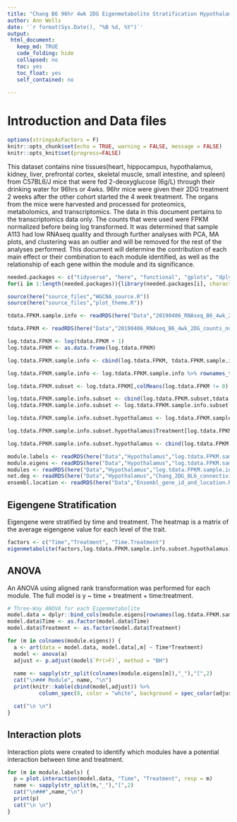 ```yaml
---
title: "Chang B6 96hr 4wk 2DG Eigenmetabolite Stratification Hypothalamus"
author: Ann Wells
date: '`r format(Sys.Date(), "%B %d, %Y")`'
output:
 html_document:
   keep_md: TRUE
   code_folding: hide
   collapsed: no
   toc: yes
   toc_float: yes
   self_contained: no
   
---
```


<link rel="stylesheet" type="text/css" href="https://cdn.datatables.net/1.10.5/css/jquery.dataTables.min.css">
<script src="https://code.jquery.com/jquery-2.1.2.min.js"></script>
<script src="https://cdn.datatables.net/1.10.5/js/jquery.dataTables.min.js"></script>

<script type="text/javascript">
         $(document).ready(function() {
             $("table").DataTable();
         } );
</script>

# Introduction and Data files

```r
options(stringsAsFactors = F)
knitr::opts_chunk$set(echo = TRUE, warning = FALSE, message = FALSE)
knitr::opts_knit$set(progress=FALSE)
```

This dataset contains nine tissues(heart, hippocampus, hypothalamus, kidney, liver, prefrontal cortex, skeletal muscle, small intestine, and spleen) from C57BL6/J mice that were fed 2-deoxyglucose (6g/L) through their drinking water for 96hrs or 4wks. 96hr mice were given their 2DG treatment 2 weeks after the other cohort started the 4 week treatment. The organs from the mice were harvested and processed for proteomics, metabolomics, and transcriptomics. The data in this document pertains to the transcriptomics data only. The counts that were used were FPKM normalized before being log transformed. It was determined that sample A113 had low RNAseq quality and through further analyses with PCA, MA plots, and clustering was an outlier and will be removed for the rest of the analyses performed. This document will determine the contribution of each main effect or their combination to each module identified, as well as the relationship of each gene within the module and its significance.

```r
needed.packages <- c("tidyverse", "here", "functional", "gplots", "dplyr", "GeneOverlap", "R.utils", "reshape2","magrittr","data.table", "RColorBrewer","preprocessCore", "ARTool","emmeans", "phia", "gProfileR", "WGCNA","plotly", "pheatmap","pander", "kableExtra")
for(i in 1:length(needed.packages)){library(needed.packages[i], character.only = TRUE)}

source(here("source_files","WGCNA_source.R"))
source(here("source_files","plot_theme.R"))
```

```r
tdata.FPKM.sample.info <- readRDS(here("Data","20190406_RNAseq_B6_4wk_2DG_counts_phenotypes.RData"))

tdata.FPKM <- readRDS(here("Data","20190406_RNAseq_B6_4wk_2DG_counts_numeric.RData"))

log.tdata.FPKM <- log(tdata.FPKM + 1)
log.tdata.FPKM <- as.data.frame(log.tdata.FPKM)

log.tdata.FPKM.sample.info <- cbind(log.tdata.FPKM, tdata.FPKM.sample.info[,27238:27240])

log.tdata.FPKM.sample.info <- log.tdata.FPKM.sample.info %>% rownames_to_column() %>% filter(rowname != "A113") %>% column_to_rownames()

log.tdata.FPKM.subset <- log.tdata.FPKM[,colMeans(log.tdata.FPKM != 0) > 0.5] 

log.tdata.FPKM.sample.info.subset <- cbind(log.tdata.FPKM.subset,tdata.FPKM.sample.info[,27238:27240])
log.tdata.FPKM.sample.info.subset <- log.tdata.FPKM.sample.info.subset %>% rownames_to_column() %>% filter(rowname != "A113") %>% column_to_rownames()

log.tdata.FPKM.sample.info.subset.hypothalamus <- log.tdata.FPKM.sample.info.subset %>% rownames_to_column() %>% filter(Tissue == "Hypothanamus") %>% column_to_rownames()

log.tdata.FPKM.sample.info.subset.hypothalamus$Treatment[log.tdata.FPKM.sample.info.subset.hypothalamus$Treatment=="None"] <- "Control"

log.tdata.FPKM.sample.info.subset.hypothalamus <- cbind(log.tdata.FPKM.sample.info.subset.hypothalamus, Time.Treatment = paste(log.tdata.FPKM.sample.info.subset.hypothalamus$Time, log.tdata.FPKM.sample.info.subset.hypothalamus$Treatment))

module.labels <- readRDS(here("Data","Hypothalamus","log.tdata.FPKM.sample.info.subset.hypothalamus.WGCNA.module.labels.RData"))
module.eigens <- readRDS(here("Data","Hypothalamus","log.tdata.FPKM.sample.info.subset.hypothalamus.WGCNA.module.eigens.RData"))
modules <- readRDS(here("Data","Hypothalamus","log.tdata.FPKM.sample.info.subset.hypothalamus.WGCNA.module.membership.RData"))
net.deg <- readRDS(here("Data","Hypothalamus","Chang_2DG_BL6_connectivity_hypothalamus.RData"))
ensembl.location <- readRDS(here("Data","Ensembl_gene_id_and_location.RData"))
```

## Eigengene Stratification {.tabset .tabset-fade .tabset-pills}

Eigengene were stratified by time and treatment. The heatmap is a matrix of the average eigengene value for each level of the trait.

```r
factors <- c("Time","Treatment", "Time.Treatment")
eigenmetabolite(factors,log.tdata.FPKM.sample.info.subset.hypothalamus)
```

## ANOVA {.tabset .tabset-fade .tabset-pills}
An ANOVA using aligned rank transformation was performed for each module. The full model is y ~ time + treatment + time:treatment.

```r
# Three-Way ANOVA for each Eigenmetabolite
model.data = dplyr::bind_cols(module.eigens[rownames(log.tdata.FPKM.sample.info.subset.hypothalamus),], log.tdata.FPKM.sample.info.subset.hypothalamus[,c("Time","Treatment")])
model.data$Time <- as.factor(model.data$Time)
model.data$Treatment <- as.factor(model.data$Treatment)

for (m in colnames(module.eigens)) {
  a <- art(data = model.data, model.data[,m] ~ Time*Treatment)
  model <- anova(a)
  adjust <- p.adjust(model$`Pr(>F)`, method = "BH")
  
  name <- sapply(str_split(colnames(module.eigens[m]),"_"),"[",2)
  cat("\n### Module", name, "\n")
  print(knitr::kable(cbind(model,adjust)) %>% 
          column_spec(8, color = "white", background = spec_color(adjust, end = 0.05, scale_from = c(0,0.05))))

  cat("\n \n")
}
```

## Interaction plots {.tabset .tabset-fade .tabset-pills}
Interaction plots were created to identify which modules have a potential interaction between time and treatment.

```r
for (m in module.labels) {
  p = plot.interaction(model.data, "Time", "Treatment", resp = m)
  name <- sapply(str_split(m,"_"),"[",2)
  cat("\n###",name,"\n")
  print(p)
  cat("\n \n")
}
```